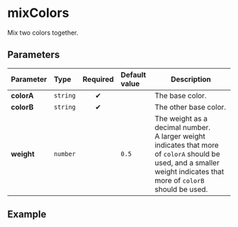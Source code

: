 
# mixColors

Mix two colors together.

## Parameters

| Parameter  | Type     | Required | Default value | Description                                                                                                                                                               |
| :--------- | :------- | :------: | :------------ | ------------------------------------------------------------------------------------------------------------------------------------------------------------------------- |
| **colorA** | `string` |    ✔     |               | The base color.                                                                                                                                                           |
| **colorB** | `string` |    ✔     |               | The other base color.                                                                                                                                                     |
| **weight** | `number` |          | `0.5`         | The weight as a decimal number.<br />A larger weight indicates that more of `colorA` should be used, and a smaller weight indicates that more of `colorB` should be used. |

## Example

<Example colorA="#ff0000" colorB="#ffff00" weight={0.5} />
